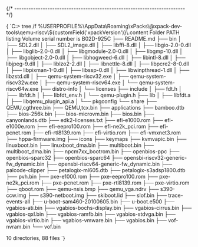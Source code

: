 


{/* ------------------------------------------------------------------------ */}

<CodeBlock language="console"> {
`C:\> tree /f %USERPROFILE%\\AppData\\Roaming\\xPacks\\@xpack-dev-tools\\qemu-riscv\\${customField('xpackVersion')}\\.content
Folder PATH listing
Volume serial number is B02D-925C
├── README.md
├── bin
│   ├── SDL2.dll
│   ├── SDL2_image.dll
│   ├── libffi-8.dll
│   ├── libgio-2.0-0.dll
│   ├── libglib-2.0-0.dll
│   ├── libgmodule-2.0-0.dll
│   ├── libgmp-10.dll
│   ├── libgobject-2.0-0.dll
│   ├── libhogweed-6.dll
│   ├── libintl-8.dll
│   ├── libjpeg-9.dll
│   ├── liblzo2-2.dll
│   ├── libnettle-8.dll
│   ├── libpcre2-8-0.dll
│   ├── libpixman-1-0.dll
│   ├── libssp-0.dll
│   ├── libwinpthread-1.dll
│   ├── libzstd.dll
│   ├── qemu-system-riscv32.exe
│   ├── qemu-system-riscv32w.exe
│   ├── qemu-system-riscv64.exe
│   └── qemu-system-riscv64w.exe
├── distro-info
│   └── licenses
├── include
│   ├── fdt.h
│   ├── libfdt.h
│   ├── libfdt_env.h
│   └── qemu-plugin.h
├── lib
│   ├── libfdt.a
│   ├── libqemu_plugin_api.a
│   └── pkgconfig
└── share
    ├── QEMU,cgthree.bin
    ├── QEMU,tcx.bin
    ├── applications
    ├── bamboo.dtb
    ├── bios-256k.bin
    ├── bios-microvm.bin
    ├── bios.bin
    ├── canyonlands.dtb
    ├── edk2-licenses.txt
    ├── efi-e1000.rom
    ├── efi-e1000e.rom
    ├── efi-eepro100.rom
    ├── efi-ne2k_pci.rom
    ├── efi-pcnet.rom
    ├── efi-rtl8139.rom
    ├── efi-virtio.rom
    ├── efi-vmxnet3.rom
    ├── hppa-firmware.img
    ├── icons
    ├── keymaps
    ├── kvmvapic.bin
    ├── linuxboot.bin
    ├── linuxboot_dma.bin
    ├── multiboot.bin
    ├── multiboot_dma.bin
    ├── npcm7xx_bootrom.bin
    ├── openbios-ppc
    ├── openbios-sparc32
    ├── openbios-sparc64
    ├── opensbi-riscv32-generic-fw_dynamic.bin
    ├── opensbi-riscv64-generic-fw_dynamic.bin
    ├── palcode-clipper
    ├── petalogix-ml605.dtb
    ├── petalogix-s3adsp1800.dtb
    ├── pvh.bin
    ├── pxe-e1000.rom
    ├── pxe-eepro100.rom
    ├── pxe-ne2k_pci.rom
    ├── pxe-pcnet.rom
    ├── pxe-rtl8139.rom
    ├── pxe-virtio.rom
    ├── qboot.rom
    ├── qemu-nsis.bmp
    ├── qemu_vga.ndrv
    ├── s390-ccw.img
    ├── s390-netboot.img
    ├── skiboot.lid
    ├── slof.bin
    ├── trace-events-all
    ├── u-boot-sam460-20100605.bin
    ├── u-boot.e500
    ├── vgabios-ati.bin
    ├── vgabios-bochs-display.bin
    ├── vgabios-cirrus.bin
    ├── vgabios-qxl.bin
    ├── vgabios-ramfb.bin
    ├── vgabios-stdvga.bin
    ├── vgabios-virtio.bin
    ├── vgabios-vmware.bin
    ├── vgabios.bin
    ├── vof-nvram.bin
    └── vof.bin

10 directories, 88 files
`} </CodeBlock>
